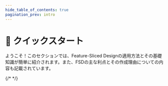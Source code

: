 ```yaml
---
hide_table_of_contents: true
pagination_prev: intro
---
```



# 🚀 クイックスタート

<p class="summary">
ようこそ！このセクションでは、Feature-Sliced Designの適用方法とその基礎知識が簡単に紹介されます。また、FSDの主な利点とその作成理由についての内容も記載されています。
</p>

<NavCard
    title="概要"
    description="方法論の簡単な概要、概念、および適用"
    to="/docs/get-started/overview"
    Icon={RocketOutlined}
/>
<NavCard
    title="チュートリアル"
    description="方法論の適用に関する入門チュートリアル"
    to="/docs/get-started/tutorial"
    Icon={PlaySquareOutlined}
/>
<NavCard
    title="FAQ"
    description="よくある質問"
    to="/docs/get-started/faq"
    Icon={QuestionCircleOutlined}
/>
{/* <NavCard
    title="分解のチートシート"
    description="ロジックの分解に関するメモ、例と基準"
    to="/docs/get-started/cheatsheet"
    Icon={BuildOutlined}
/> */}
